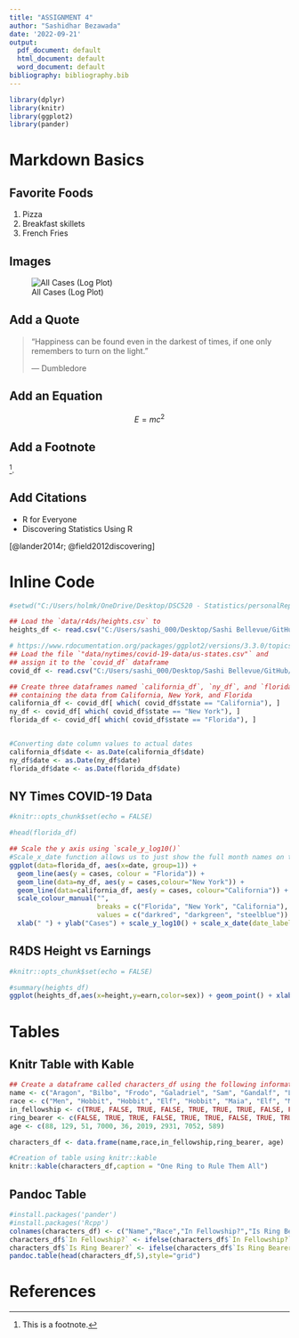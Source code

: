 ```yaml
---
title: "ASSIGNMENT 4"
author: "Sashidhar Bezawada"
date: '2022-09-21'
output:
  pdf_document: default
  html_document: default
  word_document: default
bibliography: bibliography.bib
---
```


```r
library(dplyr)
library(knitr)
library(ggplot2)
library(pander)
```

# Markdown Basics

## Favorite Foods
1. Pizza
2. Breakfast skillets
3. French Fries

## Images
![All Cases (Log Plot)](C:/Users/sashi_000/Desktop/Sashi Bellevue/GitHub/dsc520/completed/assignment04/plots/10-all-cases-log.png)


## Add a Quote
> "Happiness can be found even in the darkest of times,
   if one only remembers to turn on the light."
>
> --- Dumbledore




## Add an Equation

$$E = mc^2$$

## Add a Footnote

^[This is a footnote.].


## Add Citations

* R for Everyone
* Discovering Statistics Using R

[@lander2014r; @field2012discovering]



# Inline Code

```r
#setwd("C:/Users/holmk/OneDrive/Desktop/DSC520 - Statistics/personalRepo/dsc520/")

## Load the `data/r4ds/heights.csv` to
heights_df <- read.csv("C:/Users/sashi_000/Desktop/Sashi Bellevue/GitHub/dsc520/data/r4ds/heights.csv")

# https://www.rdocumentation.org/packages/ggplot2/versions/3.3.0/topics/geom_path
## Load the file `"data/nytimes/covid-19-data/us-states.csv"` and
## assign it to the `covid_df` dataframe
covid_df <- read.csv("C:/Users/sashi_000/Desktop/Sashi Bellevue/GitHub/dsc520/data/nytimes/covid-19-data/us-states.csv")

## Create three dataframes named `california_df`, `ny_df`, and `florida_df`
## containing the data from California, New York, and Florida
california_df <- covid_df[ which( covid_df$state == "California"), ]
ny_df <- covid_df[ which( covid_df$state == "New York"), ]
florida_df <- covid_df[ which( covid_df$state == "Florida"), ]


#Converting date column values to actual dates
california_df$date <- as.Date(california_df$date)
ny_df$date <- as.Date(ny_df$date)
florida_df$date <- as.Date(florida_df$date)
```

## NY Times COVID-19 Data

``` r
#knitr::opts_chunk$set(echo = FALSE)

#head(florida_df)

## Scale the y axis using `scale_y_log10()`
#Scale_x_date function allows us to just show the full month names on the x-axis
ggplot(data=florida_df, aes(x=date, group=1)) +
  geom_line(aes(y = cases, colour = "Florida")) +
  geom_line(data=ny_df, aes(y = cases,colour="New York")) +
  geom_line(data=california_df, aes(y = cases, colour="California")) +
  scale_colour_manual("",
                      breaks = c("Florida", "New York", "California"),
                      values = c("darkred", "darkgreen", "steelblue")) +
  xlab(" ") + ylab("Cases") + scale_y_log10() + scale_x_date(date_labels = "%B") 
```

## R4DS Height vs Earnings

```r
#knitr::opts_chunk$set(echo = FALSE)

#summary(heights_df)
ggplot(heights_df,aes(x=height,y=earn,color=sex)) + geom_point() + xlab("Height(Inches)") + ylab("Earnings(Dollars)") + ggtitle("Height vs. Earnings")
```

# Tables

## Knitr Table with Kable

```r
## Create a dataframe called characters_df using the following information from LOTR
name <- c("Aragon", "Bilbo", "Frodo", "Galadriel", "Sam", "Gandalf", "Legolas", "Sauron", "Gollum")
race <- c("Men", "Hobbit", "Hobbit", "Elf", "Hobbit", "Maia", "Elf", "Maia", "Hobbit")
in_fellowship <- c(TRUE, FALSE, TRUE, FALSE, TRUE, TRUE, TRUE, FALSE, FALSE)
ring_bearer <- c(FALSE, TRUE, TRUE, FALSE, TRUE, TRUE, FALSE, TRUE, TRUE)
age <- c(88, 129, 51, 7000, 36, 2019, 2931, 7052, 589)

characters_df <- data.frame(name,race,in_fellowship,ring_bearer, age)

#Creation of table using knitr::kable
knitr::kable(characters_df,caption = "One Ring to Rule Them All")
```

## Pandoc Table

```r
#install.packages('pander')
#install.packages('Rcpp')
colnames(characters_df) <- c("Name","Race","In Fellowship?","Is Ring Bearer?","Age")
characters_df$`In Fellowship?` <- ifelse(characters_df$`In Fellowship?`=='TRUE','Yes','No')
characters_df$`Is Ring Bearer?` <- ifelse(characters_df$`Is Ring Bearer?`=='TRUE','Yes','No')
pandoc.table(head(characters_df,5),style="grid")
```

# References